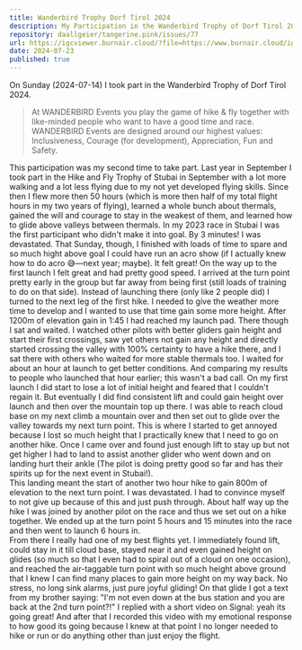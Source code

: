 ```yaml
---
title: Wanderbird Trophy Dorf Tirol 2024 
description: My Participation in the Wanderbird Trophy of Dorf Tirol 2024!  I loved it!  
repository: daallgeier/tangerine.pink/issues/77
url: https://igcviewer.burnair.cloud/?file=https://www.burnair.cloud/igc/events/2024-07-14_BURNAIR362.igc
date: 2024-07-23
published: true
---
```


On Sunday (2024-07-14) I took part in the Wanderbird Trophy of Dorf Tirol 2024.  

> At WANDERBIRD Events you play the game of hike & fly together with like-minded people who want to have a good time and race. 
> WANDERBIRD Events are designed around our highest values: Inclusiveness, Courage (for development), Appreciation, Fun and Safety. 

This participation was my second time to take part.  Last year in September I took part in the Hike and Fly Trophy of Stubai in September with a lot more walking and a lot less flying due to my not yet developed flying skills. Since then I flew more then 50 hours (which is more then half of my total flight hours in my two years of flying), learned a whole bunch about thermals, gained the will and courage to stay in the weakest of them, and learned how to glide above valleys between thermals. 
In my 2023 race in Stubai I was the first participant who didn't make it into goal.  By 3 minutes! I was devastated. 
That Sunday, though, I finished with loads of time to spare and so much hight above goal I could have run an acro show (if I actually knew how to do acro 😅—next year; maybe).  It felt great!
On the way up to the first launch I felt great and had pretty good speed.  I arrived at the turn point pretty early in the group but far away from being first (still loads of training to do on that side).  Instead of launching there (only like 2 people did) I turned to the next leg of the first hike.  I needed to give the weather more time to develop and I wanted to use that time gain some more height.  After 1200m of elevation gain in 1:45 I had reached my launch pad.  There though I sat and waited.  I watched other pilots with better gliders gain height and start their first crossings, saw yet others not gain any height and directly started crossing the valley with 100% certainty to have a hike there, and I sat there with others who waited for more stable thermals too.  I waited for about an hour at launch to get better conditions.  And comparing my results to people who launched that hour earlier; this wasn't a bad call. 
On my first launch I did start to lose a lot of initial height and feared that I couldn't regain it.  But eventually I did find consistent lift and could gain height over launch and then over the mountain top up there. I was able to reach cloud base on my next climb a mountain over and then set out to glide over the valley towards my next turn point.  This is where I started to get annoyed because I lost so much height that I practically knew that I need to go on another hike.  Once I came over and found just enough lift to stay up but not get higher I had to land to assist another glider who went down and on landing hurt their ankle (The pilot is doing pretty good so far and has their spirits up for the next event in Stubai!).  
This landing meant the start of another two hour hike to gain 800m of elevation to the next turn point.  I was devastated. I had to convince myself to not give up because of this and just push through.  About half way up the hike I was joined by another pilot on the race and thus we set out on a hike together.  We ended up at the turn point 5 hours and 15 minutes into the race and then went to launch 6 hours in.  
From there I really had one of my best flights yet.  I immediately found lift, could stay in it till cloud base, stayed near it and even gained height on glides (so much so that I even had to spiral out of a cloud on one occasion), and reached the air-taggable turn point with so much height above ground that I knew I can find many places to gain more height on my way back.  No stress, no long sink alarms, just pure joyful gliding! On that glide I got a text from my brother saying: "I'm not even down at the bus station and you are back at the 2nd turn point?!" I replied with a short video on Signal: yeah its going great! 
And after that I recorded this video with my emotional response to how good its going because I knew at that point I no longer needed to hike or run or do anything other than just enjoy the flight. 